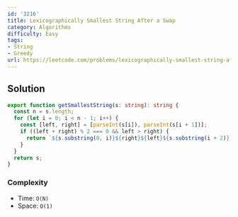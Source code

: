 ```yaml
---
id: '3216'
title: Lexicographically Smallest String After a Swap
category: Algorithms
difficulty: Easy
tags:
- String
- Greedy
url: https://leetcode.com/problems/lexicographically-smallest-string-after-a-swap
---
```


## Solution

```typescript filename="solution.ts" copy
export function getSmallestString(s: string): string {
  const n = s.length;
  for (let i = 0; i < n - 1; i++) {
    const [left, right] = [parseInt(s[i]), parseInt(s[i + 1])];
    if ((left + right) % 2 === 0 && left > right) {
      return `${s.substring(0, i)}${right}${left}${s.substring(i + 2)}`;
    }
  }
  return s;
}
```

### Complexity

- Time: `O(N)`
- Space: `O(1)`

